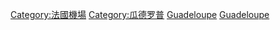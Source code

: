 [[Category:法國機場|Category:法國機場]]
[[Category:瓜德罗普|Category:瓜德罗普]]
[[Category:各国机场|Guadeloupe]]
[[Category:北美洲機場|Guadeloupe]]